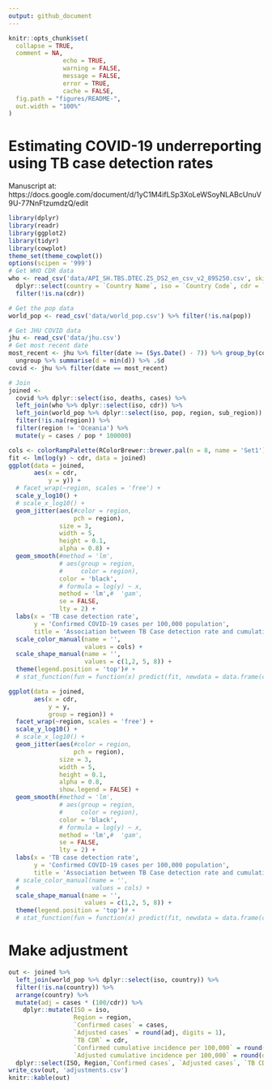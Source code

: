 ```yaml
---
output: github_document
---
```


<!-- README.md is generated from README.Rmd. Please edit that file -->

```r
knitr::opts_chunk$set(
  collapse = TRUE,
  comment = NA, 
               echo = TRUE, 
               warning = FALSE, 
               message = FALSE, 
               error = TRUE, 
               cache = FALSE,
  fig.path = "figures/README-",
  out.width = "100%"
)
```

# Estimating COVID-19 underreporting using TB case detection rates

Manuscript at: https://docs.google.com/document/d/1yC1M4ifLSp3XoLeWSoyNLABcUnuV9U-77NnFtzumdzQ/edit


```r
library(dplyr)
library(readr)
library(ggplot2)
library(tidyr)
library(cowplot)
theme_set(theme_cowplot())
options(scipen = '999')
# Get WHO CDR data
who <- read_csv('data/API_SH.TBS.DTEC.ZS_DS2_en_csv_v2_895250.csv', skip = 3) %>%
  dplyr::select(country = `Country Name`, iso = `Country Code`, cdr = `2018`) %>%
  filter(!is.na(cdr))

# Get the pop data
world_pop <- read_csv('data/world_pop.csv') %>% filter(!is.na(pop))

# Get JHU COVID data
jhu <- read_csv('data/jhu.csv')
# Get most recent date
most_recent <- jhu %>% filter(date >= (Sys.Date() - 7)) %>% group_by(country) %>% summarise(d = max(date)) %>%
  ungroup %>% summarise(d = min(d)) %>% .$d
covid <- jhu %>% filter(date == most_recent)

# Join
joined <- 
  covid %>% dplyr::select(iso, deaths, cases) %>%
  left_join(who %>% dplyr::select(iso, cdr)) %>%
  left_join(world_pop %>% dplyr::select(iso, pop, region, sub_region)) %>%
  filter(!is.na(region)) %>%
  filter(region != 'Oceania') %>%
  mutate(y = cases / pop * 100000)

cols <- colorRampPalette(RColorBrewer::brewer.pal(n = 8, name = 'Set1'))(length(unique(joined$region)))
fit <- lm(log(y) ~ cdr, data = joined)
ggplot(data = joined,
       aes(x = cdr,
           y = y)) +
  # facet_wrap(~region, scales = 'free') +
  scale_y_log10() +
  # scale_x_log10() +
  geom_jitter(aes(#color = region,
                  pch = region),
              size = 3,
              width = 5,
              height = 0.1,
              alpha = 0.8) +
  geom_smooth(#method = 'lm',
              # aes(group = region,
              #     color = region), 
              color = 'black',
              # formula = log(y) ~ x,
              method = 'lm',#  'gam',
              se = FALSE,
              lty = 2) +
  labs(x = 'TB case detection rate',
       y = 'Confirmed COVID-19 cases per 100,000 population',
       title = 'Association between TB Case detection rate and cumulative COVID-19 incidence') +
  scale_color_manual(name = '',
                     values = cols) +
  scale_shape_manual(name = '',
                     values = c(1,2, 5, 8)) +
  theme(legend.position = 'top')# +
  # stat_function(fun = function(x) predict(fit, newdata = data.frame(cdr=x)))

```

```r
ggplot(data = joined,
       aes(x = cdr,
           y = y,
           group = region)) +
  facet_wrap(~region, scales = 'free') +
  scale_y_log10() +
  # scale_x_log10() +
  geom_jitter(aes(#color = region,
                  pch = region),
              size = 3,
              width = 5,
              height = 0.1,
              alpha = 0.8,
              show.legend = FALSE) +
  geom_smooth(#method = 'lm',
              # aes(group = region,
              #     color = region), 
              color = 'black',
              # formula = log(y) ~ x,
              method = 'lm',#  'gam',
              se = FALSE,
              lty = 2) +
  labs(x = 'TB case detection rate',
       y = 'Confirmed COVID-19 cases per 100,000 population',
       title = 'Association between TB Case detection rate and cumulative COVID-19 incidence') +
  # scale_color_manual(name = '',
  #                    values = cols) +
  scale_shape_manual(name = '',
                     values = c(1,2, 5, 8)) +
  theme(legend.position = 'top')# +
  # stat_function(fun = function(x) predict(fit, newdata = data.frame(cdr=x)))

```

# Make adjustment

```r
out <- joined %>%
  left_join(world_pop %>% dplyr::select(iso, country)) %>%
  filter(!is.na(country)) %>%
  arrange(country) %>%
  mutate(adj = cases * (100/cdr)) %>%
    dplyr::mutate(ISO = iso, 
                  Region = region,
                  `Confirmed cases` = cases,
                  `Adjusted cases` = round(adj, digits = 1),
                  `TB CDR` = cdr,
                  `Confirmed cumulative incidence per 100,000` = round(cases / pop * 100000, digits = 2),
                  `Adjusted cumulative incidence per 100,000` = round(digits = 2)) %>%
  dplyr::select(ISO, Region,`Confirmed cases`, `Adjusted cases`, `TB CDR`, `Confirmed cumulative incidence per 100,000`,`Adjusted cumulative incidence per 100,000`)
write_csv(out, 'adjustments.csv')
knitr::kable(out)
```